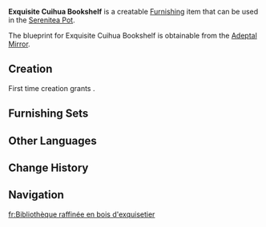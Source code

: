 {{Furnishing Infobox
|id             = 361202
|image          = Item Exquisite Cuihua Bookshelf.png
|category       = Large Furnishing
|subcategory    = Bookcase
|rarity         = 4
|adeptal_energy = 90
|load           = 169
|reduced_load   = 127
|description    = A bookshelf constructed out of Cuihua Wood. It has been given a special coat of red paint in pursuit of greater aesthetic value.<br />Such shelves are more expensive, yes, but it is a good choice for those who want to show off their collections of books.
|blueprint      = Adeptal Mirror
|adeptal mirror = 4
}}
'''Exquisite Cuihua Bookshelf''' is a creatable [[Furnishing]] item that can be used in the [[Serenitea Pot]].

The blueprint for Exquisite Cuihua Bookshelf is obtainable from the [[Adeptal Mirror]].

==Creation==
First time creation grants {{Item|Trust|24|x=90}}.
{{Recipe
|type = Creation
|time = 16h
|Cuihua Wood = 16
|Red Dye = 8
|sort = Cuihua Wood,Red Dye
}}

==Furnishing Sets==
{{Craft Usage}}

==Other Languages==
{{Other Languages
|default_hidden = 1
|en      = Exquisite Cuihua Bookshelf
|zhs     = 萃华木臻品书架
|zhs_rm  = Cuìhuá Mù Zhēnpǐn Shūjià
|zht     = 萃華木臻品書架
|zht_rm  = Cuìhuá Mù Zhēnpǐn Shūjià
|ja      = 萃華の高級本棚
|ja_rm   = Suika no Koukyuu Hondana{{Assumed}}
|ko      = 정교한 췌화나무 책장
|ko_rm   = 
|es      = Estantería exquisita de liquidámbar
|fr      = Bibliothèque raffinée en bois d'exquisetier
|ru      = Изысканная книжная полка из дерева цуйхуа
|th      = ชั้นวางหนังสือไม้ Cuihua
|th_rm   = 
|vi      = Kệ Sách Gỗ Tụy Hoa Tinh Xảo
|de      = Edles Bücherregal aus Exquisitholz
|id      = Rak Buku Indah dari Kayu Cuihua
|pt      = Estante de Cuihua Requintada
}}

==Change History==
{{Change History|1.5}}

==Navigation==
{{Furnishing Navbox/Interior|Large Furnishing}}

[[fr:Bibliothèque raffinée en bois d'exquisetier]]